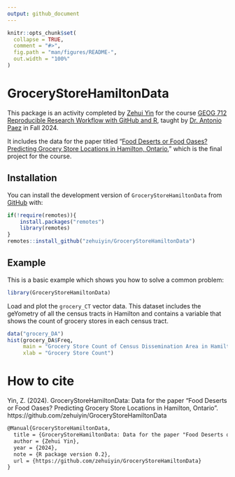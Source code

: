 ```yaml
---
output: github_document
---
```


<!-- README.md is generated from README.Rmd. Please edit that file -->

```r
knitr::opts_chunk$set(
  collapse = TRUE,
  comment = "#>",
  fig.path = "man/figures/README-",
  out.width = "100%"
)
```

# GroceryStoreHamiltonData

<!-- badges: start -->
<!-- badges: end -->

This package is an activity completed by [Zehui Yin](https://zehuiyin.github.io/) for the course [GEOG 712 Reproducible Research Workflow with GitHub and R](https://academiccalendars.romcmaster.ca/preview_course.php?catoid=55&coid=274877), taught by [Dr. Antonio Paez](https://experts.mcmaster.ca/display/paezha) in Fall 2024.

It includes the data for the paper titled "[Food Deserts or Food Oases? Predicting Grocery Store Locations in Hamilton, Ontario](https://github.com/zehuiyin/grocery_store_hamilton)," which is the final project for the course.

## Installation

You can install the development version of `GroceryStoreHamiltonData` from [GitHub](https://github.com) with:

``` r
if(!require(remotes)){
    install.packages("remotes")
    library(remotes)
}
remotes::install_github("zehuiyin/GroceryStoreHamiltonData")
```

## Example

This is a basic example which shows you how to solve a common problem:

```r
library(GroceryStoreHamiltonData)
```

Load and plot the `grocery_CT` vector data. This dataset includes the geYometry of all the census tracts in Hamilton and contains a variable that shows the count of grocery stores in each census tract.

```r
data("grocery_DA")
hist(grocery_DA$Freq,
     main = "Grocery Store Count of Census Dissemination Area in Hamilton",
     xlab = "Grocery Store Count")
```

# How to cite

Yin, Z. (2024). GroceryStoreHamiltonData: Data for the paper "Food Deserts or Food Oases? Predicting Grocery Store Locations in Hamilton, Ontario". https://github.com/zehuiyin/GroceryStoreHamiltonData

``` latex
@Manual{GroceryStoreHamiltonData,
  title = {GroceryStoreHamiltonData: Data for the paper "Food Deserts or Food Oases? Predicting Grocery Store Locations in Hamilton, Ontario"},
  author = {Zehui Yin},
  year = {2024},
  note = {R package version 0.2},
  url = {https://github.com/zehuiyin/GroceryStoreHamiltonData}
}
```
